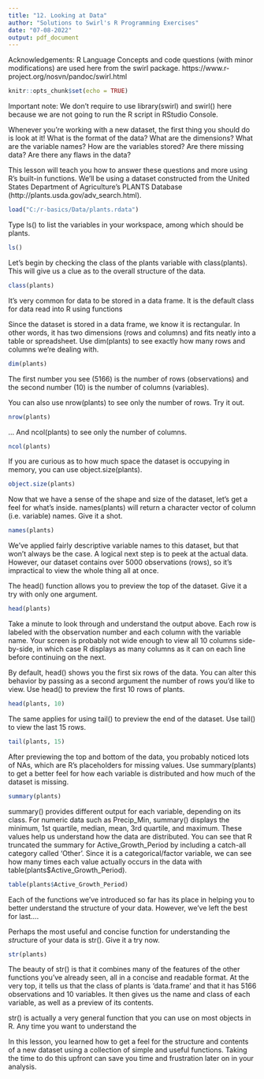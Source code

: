 ```yaml
---
title: "12. Looking at Data"
author: "Solutions to Swirl's R Programming Exercises"
date: "07-08-2022"
output: pdf_document
---
```


Acknowledgements: R Language Concepts and code questions (with minor modifications) are used here from the swirl package. https://www.r-project.org/nosvn/pandoc/swirl.html

```r
knitr::opts_chunk$set(echo = TRUE)
```

Important note: We don't require to use library(swirl) and swirl() here because we are not going to run the R
script in RStudio Console.

Whenever you're working with a new dataset, the first thing you should do is look at it! What is the format of the
data? What are the dimensions? What are the variable names? How are the variables stored? Are there missing data? Are
there any flaws in the data?

This lesson will teach you how to answer these questions and more using R's built-in functions. We'll be using a
dataset constructed from the United States Department of Agriculture's PLANTS Database
(http://plants.usda.gov/adv_search.html).

```r
load("C:/r-basics/Data/plants.rdata")
```
Type ls() to list the variables in your workspace, among which should be plants.

```r
ls()
```
Let's begin by checking the class of the plants variable with class(plants). This will give us a clue as to the overall
structure of the data.

```r
class(plants)
```

It's very common for data to be stored in a data frame. It is the default class for data read into R using functions

Since the dataset is stored in a data frame, we know it is rectangular. In other words, it has two dimensions (rows and
columns) and fits neatly into a table or spreadsheet. Use dim(plants) to see exactly how many rows and columns we're
dealing with.

```r
dim(plants)
```
The first number you see (5166) is the number of rows (observations) and the second number (10) is the number of
columns (variables).

You can also use nrow(plants) to see only the number of rows. Try it out.

```r
nrow(plants)
```
... And ncol(plants) to see only the number of columns.
```r
ncol(plants)
```
If you are curious as to how much space the dataset is occupying in memory, you can use object.size(plants).

```r
object.size(plants)
```
Now that we have a sense of the shape and size of the dataset, let's get a feel for what's inside. names(plants) will
return a character vector of column (i.e. variable) names. Give it a shot.

```r
names(plants)
```

We've applied fairly descriptive variable names to this dataset, but that won't always be the case. A logical next step
is to peek at the actual data. However, our dataset contains over 5000 observations (rows), so it's impractical to view
the whole thing all at once.

The head() function allows you to preview the top of the dataset. Give it a try with only one argument.

```r
head(plants)
```
Take a minute to look through and understand the output above. Each row is labeled with the observation number and each
column with the variable name. Your screen is probably not wide enough to view all 10 columns side-by-side, in which
case R displays as many columns as it can on each line before continuing on the next.
          
By default, head() shows you the first six rows of the data. You can alter this behavior by passing as a second
argument the number of rows you'd like to view. Use head() to preview the first 10 rows of plants.

```r
head(plants, 10)
```
The same applies for using tail() to preview the end of the dataset. Use tail() to view the last 15 rows.

```r
tail(plants, 15)
```
After previewing the top and bottom of the data, you probably noticed lots of NAs, which are R's placeholders for
missing values. Use summary(plants) to get a better feel for how each variable is distributed and how much of the
dataset is missing.

```r
summary(plants)
```

summary() provides different output for each variable, depending on its class. For numeric data such as Precip_Min,
summary() displays the minimum, 1st quartile, median, mean, 3rd quartile, and maximum. These values help us understand
how the data are distributed.
You can see that R truncated the summary for Active_Growth_Period by including a catch-all category called 'Other'.
Since it is a categorical/factor variable, we can see how many times each value actually occurs in the data with
table(plants$Active_Growth_Period).

```r
table(plants$Active_Growth_Period)
```

Each of the functions we've introduced so far has its place in helping you to better understand the structure of your
data. However, we've left the best for last....

Perhaps the most useful and concise function for understanding the *str*ucture of your data is str(). Give it a try
now.

```r
str(plants)
```
The beauty of str() is that it combines many of the features of the other functions you've already seen, all in a
concise and readable format. At the very top, it tells us that the class of plants is 'data.frame' and that it has 5166
observations and 10 variables. It then gives us the name and class of each variable, as well as a preview of its
contents.

str() is actually a very general function that you can use on most objects in R. Any time you want to understand the

In this lesson, you learned how to get a feel for the structure and contents of a new dataset using a collection of
simple and useful functions. Taking the time to do this upfront can save you time and frustration later on in your
analysis.


